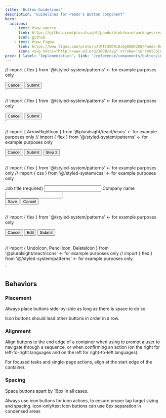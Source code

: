 ```yaml
---
title: 'Button Guidelines'
description: "Guidelines for Pando's Button component"
hero:
  actions:
    - text: View source
      link: https://github.com/pluralsight/pando/blob/main/packages/react/src/components/Button.tsx
      icon: github
    - text: View Figma
      link: https://www.figma.com/proto/uJtPfI38D9i8iQg0UGK2E0/Pando-Design-Guidelines?node-id=6-5342&starting-point-node-id=6%3A11626
      icon: <svg xmlns="http://www.w3.org/2000/svg" stroke='currentColor' fill='currentColor' xmlns:xlink="http://www.w3.org/1999/xlink" width='24' height='24' viewBox="0 0 24 24" role="img"><path fill-rule="evenodd" clip-rule="evenodd" d="M4.25 5.5C4.25 3.15279 6.15279 1.25 8.5 1.25H15.5C17.8472 1.25 19.75 3.15279 19.75 5.5C19.75 6.95165 19.0222 8.23331 17.9116 9C19.0222 9.7667 19.75 11.0484 19.75 12.5C19.75 14.8472 17.8472 16.75 15.5 16.75C14.4512 16.75 13.4912 16.3701 12.75 15.7405V19.5C12.75 21.8472 10.8472 23.75 8.5 23.75C6.15279 23.75 4.25 21.8472 4.25 19.5C4.25 18.0484 4.97779 16.7667 6.0884 16C4.97779 15.2333 4.25 13.9516 4.25 12.5C4.25 11.0484 4.97779 9.7667 6.0884 9C4.97779 8.2333 4.25 6.95164 4.25 5.5ZM8.5 15.25H11.25V9.75H8.5C6.98122 9.75 5.75 10.9812 5.75 12.5C5.75 14.0188 6.98122 15.25 8.5 15.25ZM11.25 16.75H8.5C6.98122 16.75 5.75 17.9812 5.75 19.5C5.75 21.0188 6.98122 22.25 8.5 22.25C10.0188 22.25 11.25 21.0188 11.25 19.5V16.75ZM18.25 5.5C18.25 7.01878 17.0188 8.25 15.5 8.25H12.75V2.75H15.5C17.0188 2.75 18.25 3.98122 18.25 5.5ZM15.5 9.75C13.9812 9.75 12.75 10.9812 12.75 12.5C12.75 14.0188 13.9812 15.25 15.5 15.25C17.0188 15.25 18.25 14.0188 18.25 12.5C18.25 10.9812 17.0188 9.75 15.5 9.75ZM8.5 8.25H11.25V2.75H8.5C6.98122 2.75 5.75 3.98122 5.75 5.5C5.75 7.01878 6.98122 8.25 8.5 8.25Z" /></svg>
prev: { label: 'Implementation', link: '/reference/components/button/implementation' }
---
```




// import { flex } from '@/styled-system/patterns' <- for example purposes only

<div className={flex({ gap: '4' })}>
  <Button usage="outline">Cancel</Button>
  <Button>Submit</Button>
</div>
`

// import { flex } from '@/styled-system/patterns' <- for example purposes only

<div className={flex({ gap: '4' })}>
  <IconButton ariaLabel="share">
    <ShareIcon />
  </IconButton>
  <Button usage="outline">Cancel</Button>
  <Button>Submit</Button>
</div>
`

// import { ArrowRightIcon } from '@pluralsight/react/icons' <- for example purposes only
// import { flex } from '@/styled-system/patterns' <- for example purposes only

<div className={flex({ bg: 'neutral.surface.200', paddingY: '10', paddingX: '5', gap: '4', justifyContent: 'flex-end', borderRadius: 'md' })}>
  <Button usage="text">Cancel</Button>
  <Button usage="outline">Submit</Button>
  <Button>
    Step 2 <ArrowRightIcon />
  </Button>
</div>
`

// import { flex } from '@/styled-system/patterns' <- for example purposes only
// import { css } from '@/styled-system/css' <- for example purposes only

<div className={css({ bg: 'neutral.surface.200', paddingY: '10', paddingX: '5', gap: '4', justifyContent: 'flex-end', borderRadius: 'md' })}>
  <FormControlProvider>
    <Label htmlFor="job-title">Job title (required)</Label>
    <Input name="job-title" id="job-title" type="text" aria-required />
    <Label htmlFor="companyName">Company name</Label>
    <Input name="companyName" type="text" />
    <div className={flex({ gap: '4' })}>
      <Button>Save</Button>
      <Button usage="outline">Cancel</Button>
    </div>
  </FormControlProvider>
</div>
`

// import { flex } from '@/styled-system/patterns' <- for example purposes only

<div className={flex({ gap: '4' })}>
  <Button usage="text">Cancel</Button>
  <Button usage="outline">Edit</Button>
  <Button>
    Submit <ArrowRightIcon />
  </Button>
</div>
`

// import { UndoIcon, PencilIcon, DeleteIcon } from '@pluralsight/react/icons' <- for example purposes only
// import { flex } from '@/styled-system/patterns' <- for example purposes only

<div className={flex({ gap: '2', bg: 'neutral.surface.200', placeContent: 'center', paddingY: '10', paddingX: '5', borderRadius: 'md' })}>
  <IconButton ariaLabel="undo">
    <UndoIcon />
  </IconButton>
  <IconButton ariaLabel="edit">
    <PencilIcon />
  </IconButton>
  <IconButton ariaLabel="delete">
    <DeleteIcon />
  </IconButton>
</div>
`

<ComponentNav links={buttonLinks} active="Guidelines" />

## Behaviors

### Placement

<div class={exampleBorder}>
  <p>Always place buttons side-by-side as long as there is space to do so.</p>
  <LiveButton componentString={liveButtonExample} />
</div>

<div class={exampleBorder}>
  <p>Icon buttons should lead other buttons in order in a row.</p>
  <LiveIconButton componentString={liveIconButtonExample} />
</div>

### Alignment

<div class={exampleBorder}>
  <p>Align buttons to the end edge of a container when using to prompt a user to navigate through a sequence, or when confirming an action (on the right for left-to-right languages and on the left for right-to-left languages).</p>
  <LiveButton componentString={liveAlignmentExample} />
</div>

<div class={exampleBorder}>
  <p>For focused tasks and single-page actions, align at the start edge of the container.</p>
  <LiveForm componentString={liveFocusedTaskExample} />
</div>

### Spacing

<div class={exampleBorder}>
  <p>Space buttons apart by 16px in all cases.</p>
  <LiveButton componentString={liveButtonSpacingExample} />
</div>

<div class={exampleBorder}>
  <p>
    Always use icon buttons for icon actions, to ensure proper tap target sizing and spacing. <span class={css({ color: 'warning.text.200' })}>icon-only/text</span> icon buttons can use 8px separation in condensed areas
  </p>
  <LiveIconButton componentString={liveIconButtonSpacingExample} />
</div>
